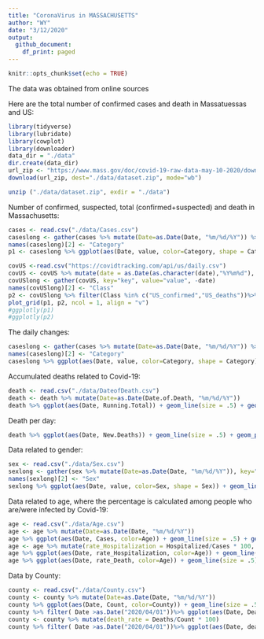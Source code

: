 ```yaml
---
title: "CoronaVirus in MASSACHUSETTS"
author: "WY"
date: "3/12/2020"
output:
  github_document:
    df_print: paged
---
```


```r
knitr::opts_chunk$set(echo = TRUE)
```


The data was obtained from online sources

Here are the total number of confirmed cases and death in Massatuessas and US:
```r
library(tidyverse)
library(lubridate)
library(cowplot)
library(downloader)
data_dir = "./data"
dir.create(data_dir)
url_zip <- "https://www.mass.gov/doc/covid-19-raw-data-may-10-2020/download"
download(url_zip, dest="./data/dataset.zip", mode="wb") 

unzip ("./data/dataset.zip", exdir = "./data")
```

Number of confirmed, suspected, total (confirmed+suspected) and death in Massachusetts:


```r
cases <- read.csv("./data/Cases.csv")
caseslong <- gather(cases %>% mutate(Date=as.Date(Date, "%m/%d/%Y")) %>% select(Date, Cases), key="key", value="value", -Date)
names(caseslong)[2] <- "Category"
p1 <- caseslong %>% ggplot(aes(Date, value, color=Category, shape = Category)) + geom_line(size = .5) + geom_point(size = 1) + ylab("numbers of people") + xlab("") + theme(axis.text.x = element_text(angle = 60, hjust = 1))

covUS <-read.csv("https://covidtracking.com/api/us/daily.csv")
covUS <- covUS %>% mutate(date = as.Date(as.character(date),"%Y%m%d"), US_confirmed = positive, US_deaths = death) %>% select(date, US_confirmed, US_deaths)
covUSlong <- gather(covUS, key="key", value="value", -date)
names(covUSlong)[2] <- "Class"
p2 <- covUSlong %>% filter(Class %in% c("US_confirmed","US_deaths"))%>% ggplot(aes(date,value,color=Class,shape=Class))+geom_line(size=.5)+geom_point(size=1)+ylab("numbers of people")+xlab("")+theme(axis.text.x = element_text(angle = 60, hjust = 1))
plot_grid(p1, p2, ncol = 1, align = "v")
#ggplotly(p1)
#ggplotly(p2)
```

The daily changes:

```r
caseslong <- gather(cases %>% mutate(Date=as.Date(Date, "%m/%d/%Y")) %>% select(Date, New), key="key", value="value", -Date)
names(caseslong)[2] <- "Category"
caseslong %>% ggplot(aes(Date, value, color=Category, shape = Category)) + geom_line(size = .5) + geom_point(size = 1) + ylab("numbers of people") + xlab("") + theme(axis.text.x = element_text(angle = 60, hjust = 1))
```

Accumulated deaths related to Covid-19:

```r
death <- read.csv("./data/DateofDeath.csv")
death <- death %>% mutate(Date=as.Date(Date.of.Death, "%m/%d/%Y"))
death %>% ggplot(aes(Date, Running.Total)) + geom_line(size = .5) + geom_point(size = 1) + ylab("Acuumulated number of Deaths") + xlab("") + theme(axis.text.x = element_text(angle = 60, hjust = 1))
```

Death per day:

```r
death %>% ggplot(aes(Date, New.Deaths)) + geom_line(size = .5) + geom_point(size = 1) + ylab("Daily New Deaths") + xlab("") + theme(axis.text.x = element_text(angle = 60, hjust = 1))
```

Data related to gender:

```r
sex <- read.csv("./data/Sex.csv")
sexlong <- gather(sex %>% mutate(Date=as.Date(Date, "%m/%d/%Y")), key="key", value="value", -Date)
names(sexlong)[2] <- "Sex"
sexlong %>% ggplot(aes(Date, value, color=Sex, shape = Sex)) + geom_line(size = .5) + geom_point(size = 1) + ylab("numbers of cases") + xlab("") + theme(axis.text.x = element_text(angle = 60, hjust = 1))
```

Data related to age, where the percentage is calculated among people who are/were infected by Covid-19:

```r
age <- read.csv("./data/Age.csv")
age <- age %>% mutate(Date=as.Date(Date, "%m/%d/%Y"))
age %>% ggplot(aes(Date, Cases, color=Age)) + geom_line(size = .5) + geom_point(size = 1) + ylab("numbers of people") + xlab("") + theme(axis.text.x = element_text(angle = 60, hjust = 1))
age <- age %>% mutate(rate_Hospitalization = Hospitalized/Cases * 100, rate_Death = Deaths/Cases * 100)
age %>% ggplot(aes(Date, rate_Hospitalization, color=Age)) + geom_line(size = .5) + geom_point(size = 1) + ylab("Percentage of Hospitalization by Age") + xlab("") + theme(axis.text.x = element_text(angle = 60, hjust = 1))
age %>% ggplot(aes(Date, rate_Death, color=Age)) + geom_line(size = .5) + geom_point(size = 1) + ylab("Percentage of Death by Age") + xlab("") + theme(axis.text.x = element_text(angle = 60, hjust = 1))
```


Data by County:

```r
county <- read.csv("./data/County.csv")
county <- county %>% mutate(Date=as.Date(Date, "%m/%d/%Y"))
county %>% ggplot(aes(Date, Count, color=County)) + geom_line(size = .5) + geom_point(size = 1) + ylab("numbers of people") + xlab("") + theme(axis.text.x = element_text(angle = 60, hjust = 1))
county %>% filter( Date >as.Date("2020/04/01"))%>% ggplot(aes(Date, Deaths, color=County)) + geom_line(size = .5) + geom_point(size = 1) + ylab("numbers of people") + xlab("") + theme(axis.text.x = element_text(angle = 60, hjust = 1))
county <- county %>% mutate(death_rate = Deaths/Count * 100)
county %>% filter( Date >as.Date("2020/04/01"))%>% ggplot(aes(Date, death_rate, color=County)) + geom_line(size = .5) + geom_point(size = 1) + ylab("numbers of people") + xlab("") + theme(axis.text.x = element_text(angle = 60, hjust = 1))
```
